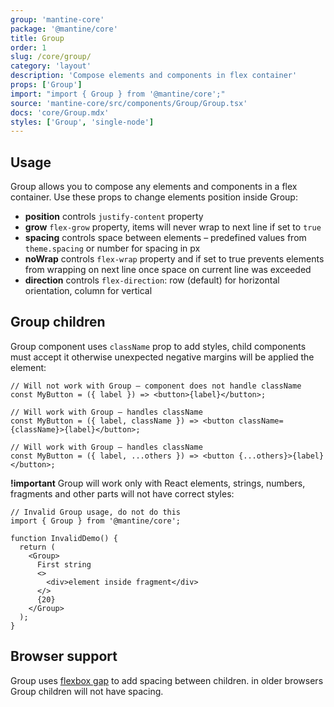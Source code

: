 ```yaml
---
group: 'mantine-core'
package: '@mantine/core'
title: Group
order: 1
slug: /core/group/
category: 'layout'
description: 'Compose elements and components in flex container'
props: ['Group']
import: "import { Group } from '@mantine/core';"
source: 'mantine-core/src/components/Group/Group.tsx'
docs: 'core/Group.mdx'
styles: ['Group', 'single-node']
---
```



## Usage

Group allows you to compose any elements and components in a flex container.
Use these props to change elements position inside Group:

- **position** controls `justify-content` property
- **grow** `flex-grow` property, items will never wrap to next line if set to `true`
- **spacing** controls space between elements – predefined values from `theme.spacing` or number for spacing in px
- **noWrap** controls `flex-wrap` property and if set to true prevents elements from wrapping on next line once space on current line was exceeded
- **direction** controls `flex-direction`: row (default) for horizontal orientation, column for vertical

<Demo data={GroupDemos.configurator} />

## Group children

Group component uses `className` prop to add styles,
child components must accept it otherwise unexpected negative margins will be applied the element:

```tsx
// Will not work with Group – component does not handle className
const MyButton = ({ label }) => <button>{label}</button>;

// Will work with Group – handles className
const MyButton = ({ label, className }) => <button className={className}>{label}</button>;

// Will work with Group – handles className
const MyButton = ({ label, ...others }) => <button {...others}>{label}</button>;
```

**!important** Group will work only with React elements, strings, numbers, fragments and other parts will
not have correct styles:

```tsx
// Invalid Group usage, do not do this
import { Group } from '@mantine/core';

function InvalidDemo() {
  return (
    <Group>
      First string
      <>
        <div>element inside fragment</div>
      </>
      {20}
    </Group>
  );
}
```

## Browser support

Group uses [flexbox gap](https://caniuse.com/flexbox-gap) to add spacing between children.
in older browsers Group children will not have spacing.
